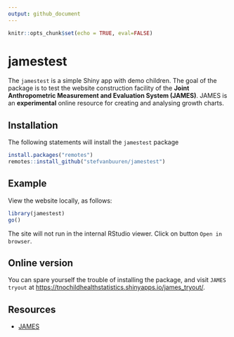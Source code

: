 ---
output: github_document
---

<!-- README.md is generated from README.Rmd. Please edit that file -->


```{r setup, include=FALSE}
knitr::opts_chunk$set(echo = TRUE, eval=FALSE)
```

# jamestest

The `jamestest` is a simple Shiny app with demo children. The goal 
of the package is to test the website construction facility of the
**Joint Anthropometric Measurement and Evaluation System (JAMES)**.
JAMES is an **experimental** online resource for creating and analysing
growth charts.

## Installation

The following statements will install the `jamestest` package

```{r eval = FALSE}
install.packages("remotes")
remotes::install_github("stefvanbuuren/jamestest")
```

## Example

View the website locally, as follows:

```{r}
library(jamestest)
go()
```

The site will not run in the internal RStudio viewer. Click on 
button `Open in browser`. 

## Online version

You can spare yourself the trouble of installing the package, and visit 
`JAMES tryout` at <https://tnochildhealthstatistics.shinyapps.io/james_tryout/>.

## Resources

- [JAMES](https://github.com/stefvanbuuren/james)

